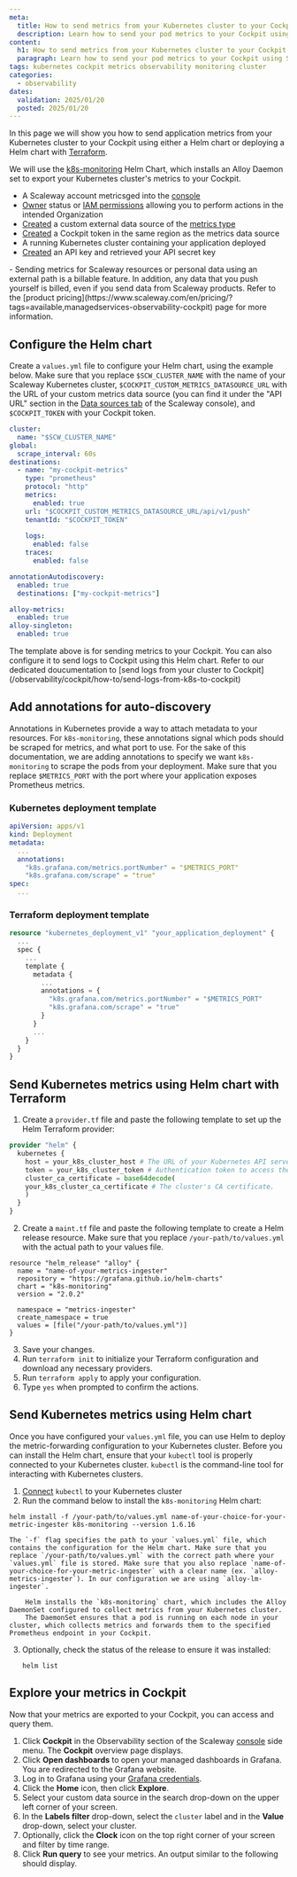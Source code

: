 ```yaml
---
meta:
  title: How to send metrics from your Kubernetes cluster to your Cockpit
  description: Learn how to send your pod metrics to your Cockpit using Scaleway's comprehensive guide. This tutorial covers sending Kubernetes pods metrics to Scaleway's Cockpit for centralized monitoring and analysis using Grafana, ensuring efficient monitoring and metrics analysis in your infrastructure.
content:
  h1: How to send metrics from your Kubernetes cluster to your Cockpit
  paragraph: Learn how to send your pod metrics to your Cockpit using Scaleway's comprehensive guide. This tutorial covers sending Kubernetes pods metrics to Scaleway's Cockpit for centralized monitoring and analysis using Grafana, ensuring efficient monitoring and metrics analysis in your infrastructure.
tags: kubernetes cockpit metrics observability monitoring cluster
categories:
  - observability
dates:
  validation: 2025/01/20
  posted: 2025/01/20
---
```



In this page we will show you how to send application metrics from your Kubernetes cluster to your Cockpit using either a Helm chart or deploying a Helm chart with [Terraform](https://www.terraform.io/).

We will use the [k8s-monitoring](https://artifacthub.io/packages/helm/grafana/k8s-monitoring/1.6.16) Helm Chart, which installs an Alloy Daemon set to export your Kubernetes cluster's metrics to your Cockpit.

<Macro id="requirements" />

 - A Scaleway account metricsged into the [console](https://console.scaleway.com)
 - [Owner](/identity-and-access-management/iam/concepts/#owner) status or [IAM permissions](/identity-and-access-management/iam/concepts/#permission) allowing you to perform actions in the intended Organization
 - [Created](/observability/cockpit/how-to/create-external-data-sources/) a custom external data source of the [metrics type](/observability/cockpit/concepts/#data-types)
 - [Created](/observability/cockpit/how-to/create-token/) a Cockpit token in the same region as the metrics data source
 - A running Kubernetes cluster containing your application deployed
 - [Created](/identity-and-access-management/iam/how-to/create-api-keys/) an API key and retrieved your API secret key

<Message type="important">
  - Sending metrics for Scaleway resources or personal data using an external path is a billable feature. In addition, any data that you push yourself is billed, even if you send data from Scaleway products. Refer to the [product pricing](https://www.scaleway.com/en/pricing/?tags=available,managedservices-observability-cockpit) page for more information.
</Message>


## Configure the Helm chart

Create a `values.yml` file to configure your Helm chart, using the example below. Make sure that you replace `$SCW_CLUSTER_NAME` with the name of your Scaleway Kubernetes cluster, `$COCKPIT_CUSTOM_METRICS_DATASOURCE_URL` with the URL of your custom metrics data source (you can find it under the "API URL" section in the [Data sources tab](https://console.scaleway.com/cockpit/dataSource) of the Scaleway console), and `$COCKPIT_TOKEN` with your Cockpit token.

```yaml
cluster:
  name: "$SCW_CLUSTER_NAME"
global:
  scrape_interval: 60s
destinations:
  - name: "my-cockpit-metrics"
    type: "prometheus"
    protocol: "http"
    metrics: 
      enabled: true
    url: "$COCKPIT_CUSTOM_METRICS_DATASOURCE_URL/api/v1/push"
    tenantId: "$COCKPIT_TOKEN"
    
    logs: 
      enabled: false
    traces: 
      enabled: false

annotationAutodiscovery:
  enabled: true
  destinations: ["my-cockpit-metrics"]

alloy-metrics:
  enabled: true
alloy-singleton:
  enabled: true
```

<Message type="note">
The template above is for sending metrics to your Cockpit. You can also configure it to send logs to Cockpit using this Helm chart.
Refer to our dedicated doucumentation to [send logs from your cluster to Cockpit](/observability/cockpit/how-to/send-logs-from-k8s-to-cockpit)
</Message>

## Add annotations for auto-discovery

Annotations in Kubernetes provide a way to attach metadata to your resources. For `k8s-monitoring`, these annotations signal which pods should be scraped for metrics, and what port to use. For the sake of this documentation, we are adding annotations to specify we want `k8s-monitoring` to scrape the pods from your deployment. Make sure that you replace `$METRICS_PORT` with the port where your application exposes Prometheus metrics.

### Kubernetes deployment template

```yaml
apiVersion: apps/v1
kind: Deployment
metadata:
  ...
  annotations:
    "k8s.grafana.com/metrics.portNumber" = "$METRICS_PORT"
    "k8s.grafana.com/scrape" = "true"
spec:
  ...
```

### Terraform deployment template

```terraform
resource "kubernetes_deployment_v1" "your_application_deployment" {
  ...
  spec {
    ...
    template {
      metadata {
        ...
        annotations = {
          "k8s.grafana.com/metrics.portNumber" = "$METRICS_PORT"
          "k8s.grafana.com/scrape" = "true"
        }
      }
      ...
    }
  }
}
```

## Send Kubernetes metrics using Helm chart with Terraform

1. Create a `provider.tf` file and paste the following template to set up the Helm Terraform provider:
  ```terraform
  provider "helm" {
    kubernetes {
      host = your_k8s_cluster_host # The URL of your Kubernetes API server.
      token = your_k8s_cluster_token # Authentication token to access the cluster.
      cluster_ca_certificate = base64decode(
      your_k8s_cluster_ca_certificate # The cluster's CA certificate.
      )
    }
  }
  ```
2. Create a `maint.tf` file and paste the following template to create a Helm release resource. Make sure that you replace `/your-path/to/values.yml` with the actual path to your values file.
  ```
  resource "helm_release" "alloy" {
    name = "name-of-your-metrics-ingester"
    repository = "https://grafana.github.io/helm-charts"
    chart = "k8s-monitoring"
    version = "2.0.2"

    namespace = "metrics-ingester"
    create_namespace = true
    values = [file("/your-path/to/values.yml")]
  }
  ```
3. Save your changes.
4. Run `terraform init` to initialize your Terraform configuration and download any necessary providers.
5. Run `terraform apply` to apply your configuration.
5. Type `yes` when prompted to confirm the actions.

## Send Kubernetes metrics using Helm chart

Once you have configured your `values.yml` file, you can use Helm to deploy the metric-forwarding configuration to your Kubernetes cluster. Before you can install the Helm chart, ensure that your `kubectl` tool is properly connected to your Kubernetes cluster. `kubectl` is the command-line tool for interacting with Kubernetes clusters.

1. [Connect](/containers/kubernetes/how-to/connect-cluster-kubectl/) `kubectl` to your Kubernetes cluster
2. Run the command below to install the `k8s-monitoring` Helm chart:
  ```
  helm install -f /your-path/to/values.yml name-of-your-choice-for-your-metric-ingester k8s-monitoring --version 1.6.16
  ```
    The `-f` flag specifies the path to your `values.yml` file, which contains the configuration for the Helm chart. Make sure that you replace `/your-path/to/values.yml` with the correct path where your `values.yml` file is stored. Make sure that you also replace `name-of-your-choice-for-your-metric-ingester` with a clear name (ex. `alloy-metrics-ingester`). In our configuration we are using `alloy-lm-ingester`.
        
        Helm installs the `k8s-monitoring` chart, which includes the Alloy DaemonSet configured to collect metrics from your Kubernetes cluster.
        The DaemonSet ensures that a pod is running on each node in your cluster, which collects metrics and forwards them to the specified Prometheus endpoint in your Cockpit.

3. Optionally, check the status of the release to ensure it was installed:

    ```
    helm list
    ```


## Explore your metrics in Cockpit

Now that your metrics are exported to your Cockpit, you can access and query them.

1. Click **Cockpit** in the Observability section of the Scaleway [console](https://console.scaleway.com/) side menu. The **Cockpit** overview page displays.
2. Click **Open dashboards** to open your managed dashboards in Grafana. You are redirected to the Grafana website.
3. Log in to Grafana using your [Grafana credentials](/observability/cockpit/how-to/retrieve-grafana-credentials/).
4. Click the **Home** icon, then click **Explore**.
5. Select your custom data source in the search drop-down on the upper left corner of your screen.
6. In the **Labels filter** drop-down, select the `cluster` label and in the **Value** drop-down, select your cluster. 
7. Optionally, click the **Clock** icon on the top right corner of your screen and filter by time range.
8. Click **Run query** to see your metrics. An output similar to the following should display.
<Lightbox src="scaleway-cpt-k8s-terraform-metrics.webp" alt="" />
